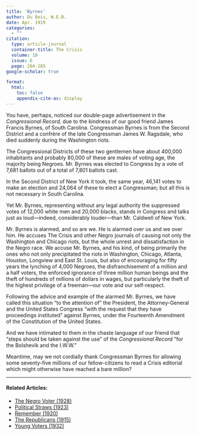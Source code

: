 ```yaml
---
title: 'Byrnes'
author: Du Bois, W.E.B.
date: Apr. 1919
categories: 
  - ""
citation: 
  type: article-journal
  container-title: The Crisis
  volume: 18
  issue: 6
  page: 284-285
google-scholar: true

format:
  html:
    toc: false
    appendix-cite-as: display
---
```



You have, perhaps, noticed our double-page advertisement in the *Congressional Record,* due to the kindness of our good friend James Francis Byrnes, of South Carolina. Congressman Byrnes is from the Second District and a confrère of the late Congressman James W. Ragsdale, who died suddenly during the Washington riots.

The Congressional Districts of these two gentlemen have about 400,000 inhabitants and probably 80,000 of these are males of voting age, the majority being Negroes. Mr. Byrnes was elected to Congress by a vote of 7,681 ballots out of a total of 7,801 ballots cast.

In the Second District of New York it took, the same year, 46,141 votes to make an election and 24,064 of these to elect a Congressman; but all this is not necessary in South Carolina.

Yet Mr. Byrnes, representing without any legal authority the suppressed votes of 12,000 white men and 20,000 blacks, stands in Congress and talks just as loud---indeed, considerably louder---than Mr. Caldwell of New York.

Mr. Byrnes is alarmed, and so are we. He is alarmed over us and we over him. He accuses <span class="crisis-title">The Crisis</span> and other Negro journals of causing not only the Washington and Chicago riots, but the whole unrest and dissatisfaction in the Negro race. We accuse Mr. Byrnes, and his kind, of being primarily the ones who not only precipitated the riots in Washington, Chicago, Atlanta, Houston, Longview and East St. Louis, but also of encouraging for fifty years the lynching of 4,000 Negroes, the disfranchisement of a million and a half voters, the enforced ignorance of three million human beings and the theft of hundreds of millions of dollars in wages, but particularly the theft of the highest privilege of a freeman---our vote and our self-respect.

Following the advice and example of the alarmed Mr. Byrnes, we have called this situation "to the attention of" the President, the Attorney-General and the United States Congress "with the request that they have proceedings instituted" against Byrnes, under the Fourteenth Amendment of the Constitution of the United States.

And we have intimated to them in the chaste language of our friend that "steps should be taken against the use" of the *Congressional Record* "for the Bolshevik and the I.W.W."

Meantime, may we not cordially thank Congressman Byrnes for allowing some seventy-five millions of our fellow-citizens to read a <span class="crisis-title">Crisis</span> editorial which might otherwise have reached a bare million?

<!-- Similar articles start here -->
<div  class="clear-wrap"></div>
<hr>
#### Related Articles:

* [The Negro Voter (1928)](/Volumes/35/08/negro_voter.html)
* [Political Straws (1923)](/Volumes/26/03/political_straws.html)
* [Remember (1920)](/Volumes/19/06/remember.html)
* [The Republicans (1915)](/Volumes/10/01/the_republicans.html)
* [Young Voters (1932)](/Volumes/39/09/young_voters.html)

<!-- Similar articles end here -->